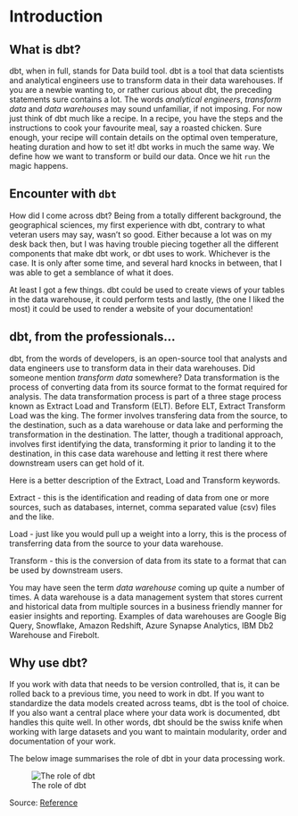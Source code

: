 # Introduction

## What is dbt?

dbt, when in full, stands for Data build tool. dbt is a tool that data scientists and analytical engineers use to transform data in their data warehouses. If you are a newbie wanting to, or rather curious about dbt, the preceding statements sure contains a lot. The words *analytical engineers*, *transform data* and *data warehouses* may sound unfamiliar, if not imposing. For now just think of dbt much like a recipe. In a recipe, you have the steps and the instructions to cook your favourite meal, say a roasted chicken. Sure enough, your recipe will contain details on the optimal oven temperature, heating duration and how to set it! dbt works in much the same way. We define how we want to transform or build our data. Once we hit `run` the magic happens.

## Encounter with `dbt`

How did I come across dbt? Being from a totally different background, the geographical sciences, my first experience with dbt, contrary to what veteran users may say, wasn't so good. Either because a lot was on my desk back then, but I was having trouble piecing together all the different components that make dbt work, or dbt uses to work. Whichever is the case. It is only after some time, and several hard knocks in between, that I was able to get a semblance of what it does. 

At least I got a few things. dbt could be used to create views of your tables in the data warehouse, it could perform tests and lastly, (the one I liked the most) it could be used to render a website of your documentation!

## dbt, from the professionals...

dbt, from the words of developers, is an open-source tool that analysts and data engineers use to transform data in their data warehouses. Did someone mention *transform data* somewhere? Data transformation is the process of converting data from its source format to the format required for analysis. The data transformation process is part of a three stage process known as Extract Load and Transform (ELT). Before ELT, Extract Transform Load was the king. The former involves transfering data from the source, to the destination, such as a data warehouse or data lake and performing the transformation in the destination. The latter, though a traditional approach, involves first identifying the data, transforming it prior to landing it to the destination, in this case data warehouse and letting it rest there where downstream users can get hold of it. 

Here is a better description of the Extract, Load and Transform keywords.

Extract - this is the identification and reading of data from one or more sources, such as databases, internet, comma separated value (csv) files and the like.

Load - just like you would pull up a weight into a lorry, this is the process of transferring data from the source to your data warehouse. 

Transform - this is the conversion of data from its state to a format that can be used by downstream users. 


You may have seen the term *data warehouse* coming up quite a number of times. A data warehouse is a data management system that stores current and historical data from multiple sources in a business friendly manner for easier insights and reporting. Examples of data warehouses are Google Big Query, Snowflake, Amazon Redshift, Azure Synapse Analytics, IBM Db2 Warehouse and Firebolt. 


## Why use dbt?

If you work with data that needs to be version controlled, that is, it can be rolled back to a previous time, you need to work in dbt. If you want to standardize the data models created across teams, dbt is the tool of choice. If you also want a central place where your data work is documented, dbt handles this quite well. In other words, dbt should be the swiss knife when working with large datasets and you want to maintain modularity, order and documentation of your work.

The below image summarises the role of dbt in your data processing work. 

![The role of dbt](./images/dbt.png)

Source: [Reference](https://www.startdataengineering.com/post/advantages-of-using-dbt-data-build-tool/)














